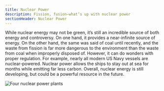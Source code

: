 ```yaml
---
title: Nuclear Power
description: Fission, fusion—what’s up with nuclear power
sectionHeader: Nuclear Power
---
```


While nuclear energy may not be green, it’s still an incredible source of both energy and controversy.
On one hand, it provides a near-infinite source of energy.
On the other hand, the same was said of coal until recently, and the waste from fission is far more dangerous to the environment than the waste from coal when improperly disposed of.
However, it can do wonders with proper regulation.
For example, nearly all modern US Navy vessels are nuclear-powered.
Nuclear power allows the ships to stay out at sea for months while emitting far less carbon.
Overall, nuclear energy is still developing, but could be a powerful resource in the future.

![Four nuclear power plants](/images/nuclear.avif)
